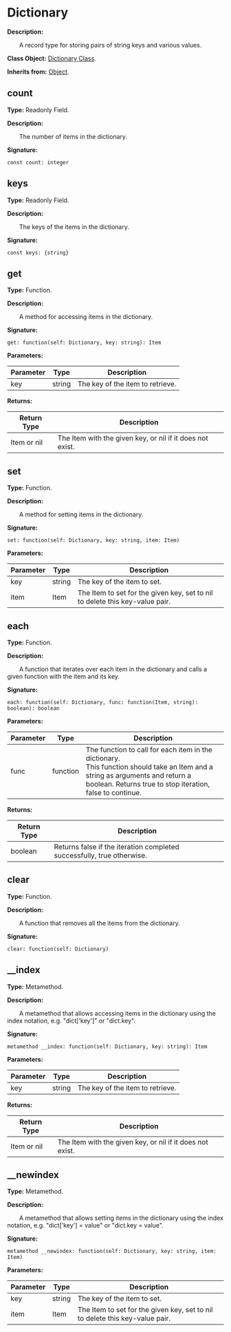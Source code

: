 
# Dictionary

**Description:**

&emsp;&emsp;A record type for storing pairs of string keys and various values.

**Class Object:** [Dictionary Class](/docs/api/Class%20Object/Dictionary).

**Inherits from:** [Object](/docs/api/Class/Object).

## count

**Type:** Readonly Field.

**Description:**

&emsp;&emsp;The number of items in the dictionary.

**Signature:**
```tl
const count: integer
```

## keys

**Type:** Readonly Field.

**Description:**

&emsp;&emsp;The keys of the items in the dictionary.

**Signature:**
```tl
const keys: {string}
```

## get

**Type:** Function.

**Description:**

&emsp;&emsp;A method for accessing items in the dictionary.

**Signature:**
```tl
get: function(self: Dictionary, key: string): Item
```

**Parameters:**

| Parameter | Type | Description |
| --- | --- | --- |
| key | string | The key of the item to retrieve. |

**Returns:**

| Return Type | Description |
| --- | --- |
| Item or nil | The Item with the given key, or nil if it does not exist. |

## set

**Type:** Function.

**Description:**

&emsp;&emsp;A method for setting items in the dictionary.

**Signature:**
```tl
set: function(self: Dictionary, key: string, item: Item)
```

**Parameters:**

| Parameter | Type | Description |
| --- | --- | --- |
| key | string | The key of the item to set. |
| item | Item | The Item to set for the given key, set to nil to delete this key-value pair. |

## each

**Type:** Function.

**Description:**

&emsp;&emsp;A function that iterates over each item in the dictionary and calls a given function with the item and its key.

**Signature:**
```tl
each: function(self: Dictionary, func: function(Item, string): boolean): boolean
```

**Parameters:**

| Parameter | Type | Description |
| --- | --- | --- |
| func | function | The function to call for each item in the dictionary.<br/>This function should take an Item and a string as arguments and return a boolean. Returns true to stop iteration, false to continue. |

**Returns:**

| Return Type | Description |
| --- | --- |
| boolean | Returns false if the iteration completed successfully, true otherwise. |

## clear

**Type:** Function.

**Description:**

&emsp;&emsp;A function that removes all the items from the dictionary.

**Signature:**
```tl
clear: function(self: Dictionary)
```

## __index

**Type:** Metamethod.

**Description:**

&emsp;&emsp;A metamethod that allows accessing items in the dictionary using the index notation, e.g. "dict['key']" or "dict.key".

**Signature:**
```tl
metamethod __index: function(self: Dictionary, key: string): Item
```

**Parameters:**

| Parameter | Type | Description |
| --- | --- | --- |
| key | string | The key of the item to retrieve. |

**Returns:**

| Return Type | Description |
| --- | --- |
| Item or nil | The Item with the given key, or nil if it does not exist. |

## __newindex

**Type:** Metamethod.

**Description:**

&emsp;&emsp;A metamethod that allows setting items in the dictionary using the index notation, e.g. "dict['key'] = value" or "dict.key = value".

**Signature:**
```tl
metamethod __newindex: function(self: Dictionary, key: string, item: Item)
```

**Parameters:**

| Parameter | Type | Description |
| --- | --- | --- |
| key | string | The key of the item to set. |
| item | Item | The Item to set for the given key, set to nil to delete this key-value pair. |